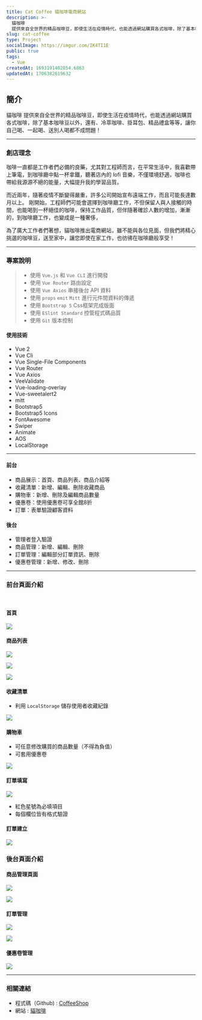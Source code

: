 ```yaml
---
title: Cat Coffee 貓咖啡電商網站
description: >-
  貓咖啡
  提供來自全世界的精品咖啡豆，即使生活在疫情時代，也能透過網站購買各式咖啡，除了基本咖啡豆以外，還有、冷萃咖啡、掛耳包、精品禮盒等等，讓你自己喝、一起喝、送別人喝都不成問題！
slug: cat-coffee
type: Project
socialImage: https://imgur.com/IK4TI1E
public: true
tags:
  - Vue
createdAt: 1693191402854.6863
updatedAt: 1706382619632
---
```


## 簡介

貓咖啡 提供來自全世界的精品咖啡豆，即使生活在疫情時代，也能透過網站購買各式咖啡，除了基本咖啡豆以外，還有、冷萃咖啡、掛耳包、精品禮盒等等，讓你自己喝、一起喝、送別人喝都不成問題！

---

### 創店理念

咖啡一直都是工作者們必備的良藥，尤其對工程師而言，在平常生活中，我喜歡帶上筆電，到咖啡廳中點一杯拿鐵，聽著店內的 lofi 音樂，不僅環境舒適，咖啡也帶給我源源不絕的能量，大幅提升我的學習品質。

而近兩年，隨著疫情不斷變得嚴重，許多公司開始宣布遠端工作，而且可能長達數月以上。
剛開始，工程師們可能會選擇到咖啡廳工作，不但保留人與人接觸的時間，也能喝到一杯絕佳的咖啡，保持工作品質，但伴隨著確診人數的增加，漸漸的，到咖啡廳工作，也變成是一種奢侈，

為了廣大工作者們著想，貓咖啡推出電商網站，雖不能與各位見面，但我們將精心挑選的咖啡豆，送至家中，讓您即使在家工作，也彷彿在咖啡廳般享受！

---

### 專案說明

> - 使用 `Vue.js` 和 `Vue CLI` 進行開發
> - 使用 `Vue Router` 路由設定
> - 使用 `Vue Axios` 串接後台 API 資料
> - 使用 `props` `emit` `Mitt` 進行元件間資料的傳遞
> - 使用 `Bootstrap 5` Css框架完成版面
> - 使用 `ESlint Standard` 控管程式碼品質
> - 使用 `Git` 版本控制

#### 使用技術

- Vue 2
- Vue Cli
- Vue Single-File Components
- Vue Router
- Vue Axios
- VeeValidate
- Vue-loading-overlay
- Vue-sweetalert2
- mitt
- Bootstrap5
- Bootstrap5 Icons
- FontAwesome
- Swiper
- Animate
- AOS
- LocalStorage

---

#### 前台

- 商品展示：首頁、商品列表、商品介紹等
- 收藏清單：新增、編輯、刪除收藏商品
- 購物車：新增、刪除及編輯商品數量
- 優惠卷：使用優惠卷可享全館8折
- 訂單：表單驗證顧客資料

#### 後台

- 管理者登入驗證
- 商品管理：新增、編輯、刪除
- 訂單管理：編輯部分訂單資訊、刪除
- 優惠卷管理：新增、修改、刪除

---

### 前台頁面介紹

<br />

#### 首頁

![](https://user-images.githubusercontent.com/93901409/164472984-b24ec430-cbcf-451d-ab41-c5721304455f.png)

#### 商品列表

![](https://user-images.githubusercontent.com/93901409/164473643-2c3efcaf-b983-4795-9694-869b5ddd3a10.png)

![](https://user-images.githubusercontent.com/93901409/164473703-c402f6d1-eec7-44d2-8a64-94ad5e878564.png)

![](https://user-images.githubusercontent.com/93901409/164473716-340e0490-6886-4aff-8787-5557c8b2cc34.png)

#### 收藏清單

- 利用 `LocalStorage` 儲存使用者收藏紀錄

![](https://user-images.githubusercontent.com/93901409/164474042-a0c95f5d-2526-4c5f-988e-85bcad27f2eb.png)

#### 購物車

- 可任意修改購買的商品數量（不得為負值）
- 可套用優惠卷

![](https://user-images.githubusercontent.com/93901409/164474819-097cfb24-60a1-451a-a496-64accf8e364f.png)

#### 訂單填寫

![](https://user-images.githubusercontent.com/93901409/164475904-4a4fb95b-c68e-4bcd-a3d4-d8a46131fe4d.png)

- 紅色星號為必填項目
- 每個欄位皆有格式驗證

#### 訂單建立

![](https://user-images.githubusercontent.com/93901409/164476506-c20fb3f0-8eb8-4428-9030-99abdf746adb.png)

### 後台頁面介紹

#### 商品管理頁面

![](https://user-images.githubusercontent.com/93901409/164477455-5b799d00-6d11-4fb0-a91c-7aac72a043de.png)

![](https://user-images.githubusercontent.com/93901409/164477524-426d61aa-bbfb-4f0a-9bd5-e7980680865c.png)

#### 訂單管理

![](https://user-images.githubusercontent.com/93901409/164477839-0727af3a-cfe2-4d86-afb9-d41408565c00.png)

![](https://user-images.githubusercontent.com/93901409/164477939-3ae0e8db-4bdd-4593-bf9a-8ffd737e61c1.png)

#### 優惠卷管理

![](https://user-images.githubusercontent.com/93901409/164478123-84e56677-62fe-4cf8-9931-d7d80c1776d1.png)

---

### 相關連結

- 程式碼（Github) : [CoffeeShop](https://github.com/CofCat456/coffeeShop)
- 網站 : [貓咖啡](https://cofcat456.github.io/coffeeShop/#/)

